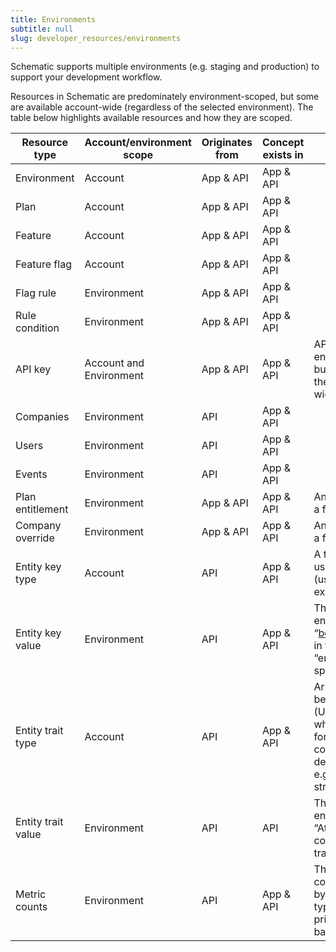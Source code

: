 ```yaml
---
title: Environments
subtitle: null
slug: developer_resources/environments
---
```



Schematic supports multiple environments (e.g. staging and production) to support your development workflow.

Resources in Schematic are predominately environment-scoped, but some are available account-wide (regardless of the selected environment). The table below highlights available resources and how they are scoped.

| Resource type | Account/environment scope | Originates from | Concept exists in | Definition / Notes |
| --- | --- | --- | --- | --- |
| Environment | Account | App & API | App & API |  |
| Plan | Account | App & API| App & API |  |
| Feature | Account | App & API | App & API |  |
| Feature flag | Account | App & API | App & API |  |
| Flag rule | Environment | App & API | App & API |  |
| Rule condition | Environment | App & API | App & API |  |
| API key | Account and Environment | App & API | App & API | API keys are always environment-specific, but can be accessed in the Application account-wide. |
| Companies | Environment | API | App & API |  |
| Users | Environment | API | App & API |  |
| Events | Environment | API | App & API |  |
| Plan entitlement | Environment | App & API | App & API | An association between a feature and a plan |
| Company override | Environment | App & API | App & API | An association between a feature and a company |
| Entity key type | Account | API | App & API | A type of key that can be used to look up an entity (user or company). For example, “email” or “id” |
| Entity key value | Environment | API | App & API | The value for a given entity key, e.g. the value “ben@schematichq.com” in the context of the key “email” as a lookup for a specific user |
| Entity trait type | Account | API | App & API | Arbitrary data that can be attached to entities (Users/Companies), which can later be used for flag targeting via rule conditions. This model defines a type of trait, e.g. “location” being a string |
| Entity trait value | Environment | API | API | The value for a given entity trait, e.g. the value “Atlanta, GA” in the context of the “location” trait for a specific  |
| Metric counts | Environment | API | App & API | This is an aggregated count of events grouped by type/hour/company/user primarily used for rule-based targeting |
